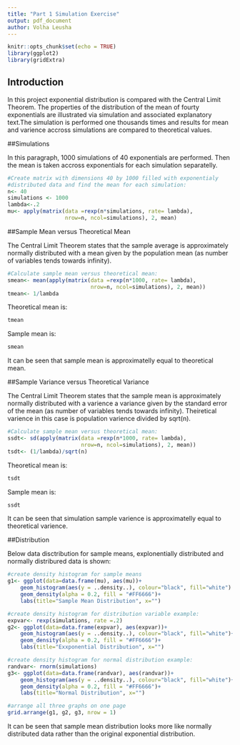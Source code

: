 ```yaml
---
title: "Part 1 Simulation Exercise"
output: pdf_document
author: Volha Leusha
---
```


```r
knitr::opts_chunk$set(echo = TRUE)
library(ggplot2)
library(gridExtra)
```

## Introduction

In this project exponential distribution is compared with the Central Limit Theorem. The properties of the distribution of the mean of fourty exponentials are illustrated via simulation and associated explanatory text.The simulation is performed one thousands times and results for mean and varience accross simulations are compared to theoretical values.

##Simulations

In this paragraph, 1000 simulations of 40 exponentials are performed. Then the mean is taken accross exponentials for each simulation separatelly. 

```r
#Create matrix with dimensions 40 by 1000 filled with exponentialy 
#distributed data and find the mean for each simulation:
n<- 40
simulations <- 1000
lambda<-.2
mu<- apply(matrix(data =rexp(n*simulations, rate= lambda), 
                  nrow=n, ncol=simulations), 2, mean)
```

##Sample Mean versus Theoretical Mean 

The Central Limit Theorem states that the sample average is approximately normally distributed with a mean given by the population mean (as number of variables tends towards infinity). 

```r
#Calculate sample mean versus theoretical mean:
smean<- mean(apply(matrix(data =rexp(n*1000, rate= lambda), 
                          nrow=n, ncol=simulations), 2, mean))
tmean<- 1/lambda
```

Theoretical mean is:
```r
tmean 
```

Sample mean is:
```r
smean 
```
It can be seen that sample mean is approximatelly equal to theoretical mean.

##Sample Variance versus Theoretical Variance

The Central Limit Theorem states that the sample mean is approximately normally distributed with a varience a variance given by the standard error of the mean (as number of variables tends towards infinity). Theiretical varience in this case is population varience divided by sqrt(n).
```r
#Calculate sample mean versus theoretical mean:
ssdt<- sd(apply(matrix(data =rexp(n*1000, rate= lambda), 
                       nrow=n, ncol=simulations), 2, mean))
tsdt<- (1/lambda)/sqrt(n)
```

Theoretical mean is:
```r
tsdt
```

Sample mean is:
```r
ssdt 
```
It can be seen that simulation sample varience is approximatelly equal to theoretical varience.

##Distribution

Below data disctribution for sample means, explonentially distributed and normally distribured data is shown:

```r
#create density histogram for sample means
g1<- ggplot(data=data.frame(mu), aes(mu))+
    geom_histogram(aes(y = ..density..), colour="black", fill="white") +
    geom_density(alpha = 0.2, fill = "#FF6666")+
    labs(title="Sample Mean Distribution", x="")

#create density histogram for distribution variable example:
expvar<- rexp(simulations, rate =.2)
g2<- ggplot(data=data.frame(expvar), aes(expvar))+
    geom_histogram(aes(y = ..density..), colour="black", fill="white")+
    geom_density(alpha = 0.2, fill = "#FF6666")+
    labs(title="Exxponential Distribution", x="")

#create density histogram for normal distribution example:
randvar<- rnorm(simulations)
g3<- ggplot(data=data.frame(randvar), aes(randvar))+
    geom_histogram(aes(y = ..density..), colour="black", fill="white")+
    geom_density(alpha = 0.2, fill = "#FF6666")+ 
    labs(title="Normal Distribution", x="")

#arrange all three graphs on one page 
grid.arrange(g1, g2, g3, nrow = 1)
```

It can be seen that sample mean distribution looks more like normally distributed data rather than the original exponential distribution. 
